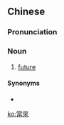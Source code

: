 {{also|当来}}
==Chinese==
{{zh-forms|s=当来}}

===Pronunciation===
{{zh-pron
|m=dānglái
|c=dong1 loi4
|cat=n
}}

===Noun===
{{zh-noun}}

# {{lb|zh|literary}} [[future]]

====Synonyms====
* {{zh-l|將來}}

[[ko:當來]]